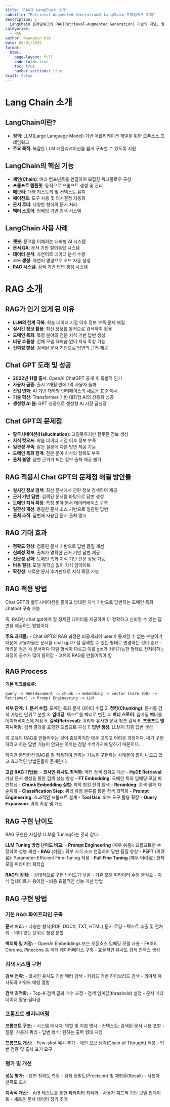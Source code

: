 ```yaml
---
title: "RAG과 LangChain 소개"
subtitle: "Retrieval-Augmented Generation과 LangChain 프레임워크 이해"
description: |
  LangChain 프레임워크와 RAG(Retrieval-Augmented Generation) 기술의 개념, 필요성, 구현 방법에 대해 알아본다.
categories:
  - RAG
author: Kwangmin Kim
date: 06/01/2025
format: 
  html:
    page-layout: full
    code-fold: true
    toc: true
    number-sections: true
draft: False
---
```


# Lang Chain 소개

## LangChain이란?

- **정의**: LLM(Large Language Model) 기반 애플리케이션 개발을 위한 오픈소스 프레임워크
- **주요 목적**: 복잡한 LLM 애플리케이션을 쉽게 구축할 수 있도록 지원

## LangChain의 핵심 기능

- **체인(Chain)**: 여러 컴포넌트를 연결하여 복잡한 워크플로우 구성
- **프롬프트 템플릿**: 동적으로 프롬프트 생성 및 관리
- **메모리**: 대화 히스토리 및 컨텍스트 유지
- **에이전트**: 도구 사용 및 의사결정 자동화
- **문서 로더**: 다양한 형식의 문서 처리
- **벡터 스토어**: 임베딩 기반 검색 시스템

## LangChain 사용 사례

- **챗봇**: 문맥을 이해하는 대화형 AI 시스템
- **문서 QA**: 문서 기반 질의응답 시스템  
- **데이터 분석**: 자연어로 데이터 분석 수행
- **코드 생성**: 자연어 명령으로 코드 자동 생성
- **RAG 시스템**: 검색 기반 답변 생성 시스템

# RAG 소개

## RAG가 인기 있게 된 이유

- **LLM의 한계 극복**: 학습 데이터 시점 이후 정보 부족 문제 해결
- **실시간 정보 활용**: 최신 정보를 동적으로 검색하여 활용
- **도메인 특화**: 특정 분야의 전문 지식 기반 답변 생성
- **비용 효율성**: 전체 모델 재학습 없이 지식 확장 가능
- **신뢰성 향상**: 검색된 문서 기반으로 답변의 근거 제공

## Chat GPT 도래 및 성공

- **2022년 11월 출시**: OpenAI ChatGPT 공개 후 폭발적 인기
- **사용자 급증**: 출시 2개월 만에 1억 사용자 돌파
- **산업 변화**: AI 기반 대화형 인터페이스의 새로운 표준 제시
- **기술 혁신**: Transformer 기반 대화형 AI의 상용화 성공
- **생성형 AI 붐**: GPT 성공으로 생성형 AI 시장 급성장

## Chat GPT의 문제점

- **할루시네이션(Hallucination)**: 그럴듯하지만 잘못된 정보 생성
- **지식 컷오프**: 학습 데이터 시점 이후 정보 부족
- **일관성 부족**: 같은 질문에 다른 답변 제공 가능
- **도메인 특화 한계**: 전문 분야 지식의 정확도 부족
- **출처 불명**: 답변 근거가 되는 정보 출처 제공 불가

## RAG 적용시 Chat GPT의 문제점 해결 방안들

- **실시간 정보 검색**: 최신 문서에서 관련 정보 검색하여 제공
- **근거 기반 답변**: 검색된 문서를 바탕으로 답변 생성
- **도메인 지식 확장**: 특정 분야 문서 데이터베이스 구축
- **일관성 개선**: 동일한 문서 소스 기반으로 일관된 답변
- **출처 추적**: 답변에 사용된 문서 출처 명시

## RAG 기대 효과

- **정확도 향상**: 검증된 문서 기반으로 답변 품질 개선
- **신뢰성 확보**: 출처가 명확한 근거 기반 답변 제공
- **전문성 강화**: 도메인 특화 지식 기반 전문 상담 가능
- **비용 절감**: 모델 재학습 없이 지식 업데이트
- **확장성**: 새로운 문서 추가만으로 지식 확장 가능

## RAG 적용 방법

Chat GPT의 할루시네이션을 줄이고 방대한 지식 기반으로 답변하는 도메인 특화 chatbot 구축 가능

즉, RAG란 chat gpt에게 잘 정제된 데이터를 제공하여 더 정확하고 신뢰할 수 있는 답변을 제공하는 방법이다.

**주요 과제들:**
- Chat GPT의 RAG 과정은 비공개되어 user가 통제할 수 없는 부분이기 때문에 사용자들은 문서를 chat gpt가 잘 검색할 수 있는 형태로 변경하는 것이 중요
- 어려운 점은 각 문서마다 파일 형식이 다르고 이를 gpt가 처리가능한 형태로 전처리하는 과정이 공수가 많이 들어감
- 고유의 RAG를 만들어줘야 함

## RAG Process

**기본 워크플로우:**
```
query -> RAG(document -> chunk -> embedding -> vector store (DB) -> Retriever) -> Prompt Engineering -> LLM
```

**세부 단계:**
1. **문서 수집**: 도메인 특화 문서 데이터 수집
2. **청킹(Chunking)**: 문서를 검색 가능한 단위로 분할
3. **임베딩**: 텍스트를 벡터로 변환
4. **벡터 스토어**: 임베딩 벡터를 데이터베이스에 저장
5. **검색(Retrieval)**: 쿼리와 유사한 문서 청크 검색
6. **프롬프트 엔지니어링**: 검색 결과를 포함한 프롬프트 구성
7. **답변 생성**: LLM이 최종 답변 생성

이 고유의 RAG를 만들어주는 것이 중요하지만 매우 고되고 어려운 과정이다. 내가 구현하려고 하는 답변 기능이 안되는 이유는 정말 수백가지에 달하기 때문이다.

하지만 분명한건 RAG를 잘 적용하여 원하는 기능을 구현하는 사례들이 많이 나오고 있고 효과적인 방법론들이 존재한다:

**고급 RAG 기법들:**
- **코사인 유사도 최적화**: 벡터 검색 정확도 개선
- **HyDE Retrieval**: 가상 문서 생성을 통한 검색 성능 향상
- **FT Embedding**: 도메인 특화 임베딩 모델 파인튜닝
- **Chunk Embedding 실험**: 최적 청킹 전략 탐색
- **Reranking**: 검색 결과 재순위화
- **Classification Step**: 쿼리 유형 분류를 통한 검색 최적화
- **Prompt Engineering**: 효과적인 프롬프트 설계
- **Tool Use**: 외부 도구 활용 확장
- **Query Expansion**: 쿼리 확장 및 개선

## RAG 구현 난이도

RAG 구현은 사실상 LLM을 Tuning하는 것과 같다.

**LLM Tuning 방법 난이도 비교:**
- **Prompt Engineering** (매우 쉬움): 프롬프트만 수정하여 성능 개선
- **RAG** (쉬움): 외부 지식 소스 연결하여 답변 품질 향상
- **PEFT** (어려움): Parameter-Efficient Fine-Tuning 적용
- **Full Fine Tuning** (매우 어려움): 전체 모델 파라미터 재학습

**RAG의 장점:**
- 상대적으로 구현 난이도가 낮음
- 기존 모델 파라미터 수정 불필요
- 지식 업데이트가 용이함
- 비용 효율적인 성능 개선 방법

## RAG 구현 방법

### 기본 RAG 파이프라인 구축

**문서 처리:**
- 다양한 형식(PDF, DOCX, TXT, HTML) 문서 로딩
- 텍스트 추출 및 전처리
- 의미 있는 단위로 청킹 분할

**벡터화 및 저장:**
- OpenAI Embeddings 또는 오픈소스 임베딩 모델 사용
- FAISS, Chroma, Pinecone 등 벡터 데이터베이스 구축
- 효율적인 유사도 검색 인덱스 생성

### 검색 시스템 구현

**검색 전략:**
- 코사인 유사도 기반 벡터 검색
- 키워드 기반 하이브리드 검색
- 의미적 유사도와 키워드 매칭 결합

**검색 최적화:**
- Top-K 검색 결과 개수 조정
- 검색 임계값(threshold) 설정
- 문서 메타데이터 활용 필터링

### 프롬프트 엔지니어링

**프롬프트 구조:**
- 시스템 메시지: 역할 및 지침 명시
- 컨텍스트: 검색된 문서 내용 포함
- 질문: 사용자 쿼리
- 답변 형식: 원하는 출력 형태 지정

**프롬프트 개선:**
- Few-shot 예시 추가
- 체인 오브 생각(Chain of Thought) 적용
- 답변 검증 및 출처 표기 요구

### 평가 및 개선

**성능 평가:**
- 답변 정확도 측정
- 검색 정밀도(Precision) 및 재현율(Recall)
- 사용자 만족도 조사

**지속적 개선:**
- A/B 테스트를 통한 파라미터 최적화
- 사용자 피드백 기반 모델 업데이트
- 새로운 문서 데이터 정기 추가







